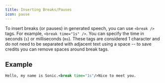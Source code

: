 ---
title: Inserting Breaks/Pauses
icon: pause
---
To insert breaks (or pauses) in generated speech, you can use `<break />` tags. For example, `<break time="1s" />`. You can specify the time in seconds (`s`) or milliseconds (`ms`). These tags are considered 1 character and do not need to be separated with adjacent text using a space -- to save credits you can remove spaces around break tags. 

## Example

```xml lines
Hello, my name is Sonic.<break time="1s"/>Nice to meet you.
```
